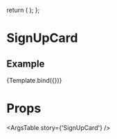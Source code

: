 
  return (
  <AuthProvider>
    <SignUpCard />
  </AuthProvider>
  );
};

<Meta
  title='Components/SignUpCard'
  component={SignUpCard}
/>

# SignUpCard
<Description of={SignUpCard}/>


## Example
<Canvas>
  <Story name='SignUpCard'>
    {Template.bind({})}
  </Story>
</Canvas>

# Props
<ArgsTable story={'SignUpCard'} />